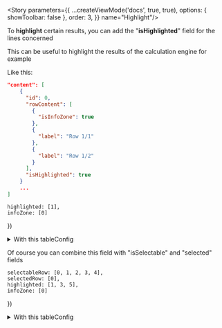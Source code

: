 

<Meta
    title='Layout/CandidateTable/(5) Line State && Info Zone'
    component={CandidateTable}
/>

<Story
    parameters={{
        ...createViewMode('docs', true, true),
        options: { showToolbar: false },
        order: 3,
    }}
    name="Highlight"/>

To **highlight** certain results, you can add the "**isHighlighted**" field for the lines concerned

This can be useful to highlight the results of the calculation engine for example

Like this:

```json
"content": [
    {
      "id": 0,
      "rowContent": [
        {
          "isInfoZone": true
        },
        {
          "label": "Row 1/1"
        },
        {
          "label": "Row 1/2"
        }
      ],
      "isHighlighted": true
    }
    ...
]
```

    highlighted: [1],
    infoZone: [0]
})

<details>
    <summary>With this tableConfig</summary>
    <Source
        language='js'
        format={true}
        code={`const tableConfig = ${JSON.stringify(highlightInfoZone, null, 2)}`}
    />
</details>

<Canvas withSource='none'>
    <CandidateTable
        tableConfig={highlightInfoZone}
        headerGroupDisabled={false}
    />
</Canvas>

Of course you can combine this field with "isSelectable" and "selected" fields

    selectableRow: [0, 1, 2, 3, 4],
    selectedRow: [0],
    highlighted: [1, 3, 5],
    infoZone: [0]
})

<details>
    <summary>With this tableConfig</summary>
    <Source
        language='js'
        format={true}
        code={`const tableConfig = ${JSON.stringify(highlightAndSelectInfoZone, null, 2)}`}
    />
</details>

<Canvas withSource='none'>
    <CandidateTable
        tableConfig={highlightAndSelectInfoZone}
        headerGroupDisabled={false}
    />
</Canvas>